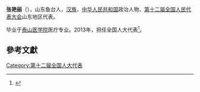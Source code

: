 '''张艳丽'''（{{bd|1962年||}}），山东鱼台人，[[汉族|汉族]]，[[中华人民共和国|中华人民共和国]]政治人物、[[第十二届全国人民代表大会|第十二届全国人民代表大会]]山东地区代表。

毕业于[[泰山医学院|泰山医学院]]医疗专业。2013年，担任全国人大代表<ref>{{cite news|title=全国人大代表信息-张艳丽|url= http://210.82.31.1:8084/delegate/viewDelegate.action?dbid=121289|accessdate=2013-04-05|newspaper=全国人大网}}{{Dead link|date=2020年1月 |bot=InternetArchiveBot |fix-attempted=yes }}</ref>。

==參考文獻==
{{reflist}}
{{中国政治人物小作品}}

[[Category:第十二届全国人大代表|Category:第十二届全国人大代表]]